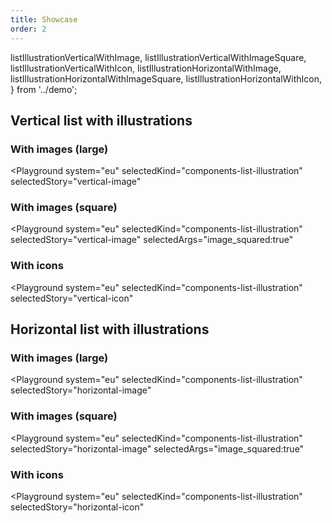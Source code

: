 ```yaml
---
title: Showcase
order: 2
---
```


  listIllustrationVerticalWithImage,
  listIllustrationVerticalWithImageSquare,
  listIllustrationVerticalWithIcon,
  listIllustrationHorizontalWithImage,
  listIllustrationHorizontalWithImageSquare,
  listIllustrationHorizontalWithIcon,
} from '../demo';

## Vertical list with illustrations

### With images (large)

<Playground
  system="eu"
  selectedKind="components-list-illustration"
  selectedStory="vertical-image"
>
  <Html markup={listIllustrationVerticalWithImage} />
</Playground>

### With images (square)

<Playground
  system="eu"
  selectedKind="components-list-illustration"
  selectedStory="vertical-image"
  selectedArgs="image_squared:true"
>
  <Html markup={listIllustrationVerticalWithImageSquare} />
</Playground>

### With icons

<Playground
  system="eu"
  selectedKind="components-list-illustration"
  selectedStory="vertical-icon"
>
  <Html markup={listIllustrationVerticalWithIcon} />
</Playground>

## Horizontal list with illustrations

### With images (large)

<Playground
  system="eu"
  selectedKind="components-list-illustration"
  selectedStory="horizontal-image"
>
  <Html markup={listIllustrationHorizontalWithImage} />
</Playground>

### With images (square)

<Playground
  system="eu"
  selectedKind="components-list-illustration"
  selectedStory="horizontal-image"
  selectedArgs="image_squared:true"
>
  <Html markup={listIllustrationHorizontalWithImageSquare} />
</Playground>

### With icons

<Playground
  system="eu"
  selectedKind="components-list-illustration"
  selectedStory="horizontal-icon"
>
  <Html markup={listIllustrationHorizontalWithIcon} />
</Playground>

